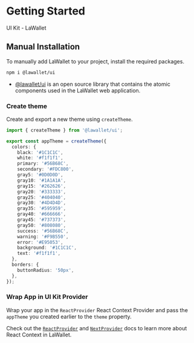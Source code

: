 
# Getting Started

UI Kit - LaWallet

## Manual Installation

To manually add LaWallet to your project, install the required packages.

```sh npm2yarn
npm i @lawallet/ui
```

- [@lawallet/ui](https://github.com/lawalletio/la-wallet-monorepo/tree/main/packages/ui) is an open source library that contains the atomic components used in the LaWallet web application.

### Create theme

Create and export a new theme using `createTheme`.

```ts filename="theme.ts"
import { createTheme } from '@lawallet/ui';

export const appTheme = createTheme({
  colors: {
    black: '#1C1C1C',
    white: '#f1f1f1',
    primary: '#56B68C',
    secondary: '#FDC800',
    gray5: '#0D0D0D',
    gray10: '#1A1A1A',
    gray15: '#262626',
    gray20: '#333333',
    gray25: '#404040',
    gray30: '#4D4D4D',
    gray35: '#595959',
    gray40: '#666666',
    gray45: '#737373',
    gray50: '#808080',
    success: '#56B68C',
    warning: '#F9B550',
    error: '#E95053',
    background: '#1C1C1C',
    text: '#f1f1f1',
  },
  borders: {
    buttonRadius: '50px',
  },
});
```

### Wrap App in UI Kit Provider

Wrap your app in the `ReactProvider` React Context Provider and pass the `appTheme` you created earlier to the `theme` property.

Check out the [`ReactProvider`](/ui/ReactProvider) and [`NextProvider`](/ui/NextProvider) docs to learn more about React Context in LaWallet.
